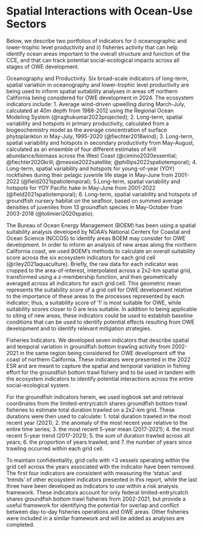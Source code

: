 # Spatial Interactions with Ocean-Use Sectors

Below, we describe two portfolios of indicators for i) oceanographic and lower-trophic level productivity and ii) fisheries activity that can help identify ocean areas important to the overall structure and function of the CCE, and that can track potential social-ecological impacts across all stages of OWE development.

Oceanography and Productivity. Six broad-scale indicators of long-term, spatial variation in oceanography and lower-trophic level productivity are being used to inform spatial suitability analyses in areas off northern California being considered for OWE development in 2024. The ecosystem indicators include: 1. Average wind-driven upwelling during March-July, calculated at 40m depth from 1988-2012 using the Regional Ocean Modeling System (@raghukumar2023projected); 2. Long-term, spatial variability and hotspots in primary productivity, calculated from a biogeochemistry model as the average concentration of surface phytoplankton in May-July, 1995-2020 (@fiechter2018wind); 3. Long-term, spatial variability and hotspots in secondary productivity from May-August, calculated as an ensemble of four different estimates of krill abundance/biomass across the West Coast (@cimino2020essential; @fiechter2020krill; @messie2022satellite; @phillips2022spatiotemporal); 4. Long-term, spatial variability and hotspots for young-of-year (YOY) rockfishes during their pelagic juvenile life stage in May-June from 2001-2022 (@field2021spatiotemporal); 5.Long-term, spatial variability and hotspots for YOY Pacific hake in May-June from 2001-2022 (@field2021spatiotemporal); 6. Long-term, spatial variability and hotspots of groundfish nursery habitat on the seafloor, based on summed average densities of juveniles from 13 groundfish species in May-October from 2003-2018 (@tolimieri2020spatio).

The Bureau of Ocean Energy Management (BOEM) has been using a spatial suitability analysis developed by NOAA’s National Centers for Coastal and Ocean Science (NCCOS) to identify areas BOEM may consider for OWE development. In order to inform an analysis of new areas along the northern California coast, we used BOEM’s methods to calculate an overall suitability score across the six ecosystem indicators for each grid cell (@riley2021aquaculture). Briefly, the raw data for each indicator was cropped to the area-of-interest, interpolated across a 2x2-km spatial grid, transformed using a z-membership function, and then geometrically averaged across all indicators for each grid cell. This geometric mean represents the suitability score of a grid cell for OWE development relative to the importance of these areas to the processes represented by each indicator; thus, a suitability score of ‘1’ is most suitable for OWE, while suitability scores closer to 0 are less suitable. In addition to being applicable to siting of new areas, these indicators could be used to establish baseline conditions that can be used to identify potential effects resulting from OWE development and to identify relevant mitigation strategies.

Fisheries Indicators. We developed seven indicators that describe spatial and temporal variation in groundfish bottom trawling activity from 2002-2021 in the same region being considered for OWE development off the coast of northern California. These indicators were presented in the 2022 ESR and are meant to capture the spatial and temporal variation in fishing effort for the groundfish bottom trawl fishery and to be used in tandem with the ecosystem indicators to identify potential interactions across the entire social-ecological system.

For the groundfish indicators herein, we used logbook set and retrieval coordinates from the limited-entry/catch shares groundfish bottom trawl fisheries to estimate total duration trawled on a 2x2-km grid. These durations were then used to calculate: 1. total duration trawled in the most recent year (2021); 2. the anomaly of the most recent year relative to the entire time series; 3. the most recent 5-year mean (2017-2021); 4. the most recent 5-year trend (2017-2021); 5. the sum of duration trawled across all years; 6. the proportion of years trawled; and 7. the number of years since trawling occurred within each grid cell. 

To maintain confidentiality, grid cells with <3 vessels operating within the grid cell across the years associated with the indicator have been removed. The first four indicators are consistent with measuring the ‘status’ and ‘trends’ of other ecosystem indicators presented in this report, while the last three have been developed as indicators to use within a risk analysis framework. These indicators account for only federal limited-entry/catch shares groundfish bottom trawl fisheries from 2002-2021, but provide a useful framework for identifying the potential for overlap and conflict between day-to-day fisheries operations and OWE areas. Other fisheries were included in a similar framework and will be added as analyses are completed.
